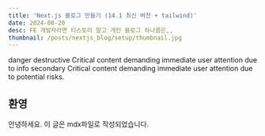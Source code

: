 ```yaml
---
title: 'Next.js 블로그 만들기 (14.1 최신 버전 + tailwind)'
date: 2024-08-20
desc: FE 개발자라면 티스토리 말고 개인 블로그 하나쯤은,,
thumbnail: /posts/nextjs_blog/setup/thumbnail.jpg
---
```


<Callout type="danger">
  danger destructive Critical content demanding immediate user attention due to
</Callout>

<Callout type="info">
  info secondary Critical content demanding immediate user attention due to
  potential risks.
</Callout>

## 환영

안녕하세요. 이 글은 mdx파일로 작성되었습니다.
